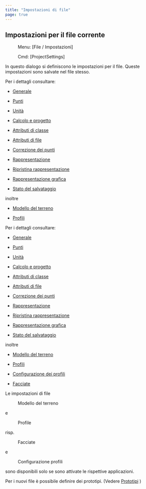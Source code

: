 ```yaml
---
title: "Impostazioni di file"
page: true
---
```

## Impostazioni per il file corrente
 <Menu> Menu: [File / Impostazioni] </Menu> 
<GeoDesigner> <Menu> Cmd: [ProjectSettings] </Menu> </GeoDesigner>

In questo dialogo si definiscono le impostazioni per il file. Queste impostazioni sono salvate nel file stesso.

<GeoDesigner>Per i dettagli consultare:

- [Generale](../datei/datei-einstellungen2)

- [Punti](../datei/datei-einstellungen3)

- [Unit&#224;](../datei/datei-einstellungen4)

- [Calcolo e progetto](../datei/datei-einstellungen5)

- [Attributi di classe](../datei/datei-einstellungen6)

- [Attributi di file](../datei/datei-einstellungen7)

- [Correzione dei punti](../datei/datei-einstellungen8)

- [Rappresentazione](../datei/datei-einstellungen9)

- [Ripristina rappresentazione](../datei/datei-einstellungen10)

- [Rappresentazione grafica](../datei/datei-einstellungen11)

- [Stato del salvataggio](../datei/datei-einstellungen13)



inoltre

- [Modello del terreno](../datei/datei-einstellungen14)

- [Profili](../datei/datei-einstellungen12)




</GeoDesigner>

<GeoMapper>Per i dettagli consultare:

- [Generale](../datei/datei-einstellungen2)

- [Punti](../datei/datei-einstellungen3)

- [Unit&#224;](../datei/datei-einstellungen4)

- [Calcolo e progetto](../datei/datei-einstellungen5)

- [Attributi di classe](../datei/datei-einstellungen6)

- [Attributi di file](../datei/datei-einstellungen7)

- [Correzione dei punti](../datei/datei-einstellungen8)

- [Rappresentazione](../datei/datei-einstellungen9)

- [Ripristina rappresentazione](../datei/datei-einstellungen10)

- [Rappresentazione grafica](../datei/datei-einstellungen11)

- [Stato del salvataggio](../datei/datei-einstellungen14)



inoltre

- [Modello del terreno](../datei/datei-einstellungen12)

- [Profili](../datei/datei-einstellungen13)

- [Configurazione dei profili](../datei/datei-einstellungen16)

- [Facciate](../datei/datei-einstellungen15)




</GeoMapper>


<Success>
Le impostazioni di file  <Menu>Modello del terreno</Menu>  e  <Menu>Profile</Menu> <GeoMapper> risp.  <Menu>Facciate</Menu>  e  <Menu>Configurazione profili</Menu> </GeoMapper> sono disponibili solo se sono attivate le rispettive applicazioni.
</Success>

Per i nuovi file &#232; possibile definire dei prototipi. (Vedere [Prototipi](../datei/datei-einstellungen10)
) 